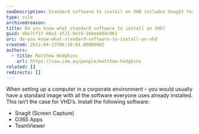 ```yaml
---
seoDescription: Standard software to install on VHD includes SnagIt for screen capture, O365 Apps, and TeamViewer.
type: rule
archivedreason:
title: Do you know what standard software to install on VHD?
guid: dbe7cf1f-08a1-4f21-9a19-16dee0ddc061
uri: do-you-know-what-standard-software-to-install-on-vhd
created: 2011-04-13T06:10:03.0000000Z
authors:
  - title: Matthew Hodgkins
    url: https://ssw.com.au/people/matthew-hodgkins
related: []
redirects: []
---
```


When setting up a computer in a corporate environment – you would usually have a standard image with all the software everyone uses already installed. This isn’t the case for VHD’s. Install the following software:

- SnagIt (Screen Capture)
- O365 Apps
- TeamViewer
